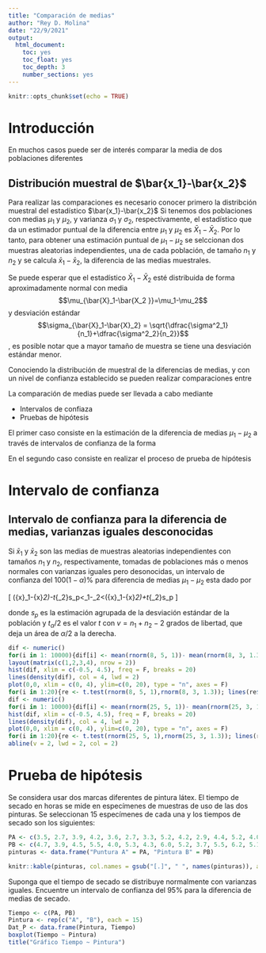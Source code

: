 ```yaml
---
title: "Comparación de medias"
author: "Rey D. Molina"
date: "22/9/2021"
output:
  html_document:
    toc: yes
    toc_float: yes
    toc_depth: 3
    number_sections: yes
---
```


```r
knitr::opts_chunk$set(echo = TRUE)
```

# Introducción
En muchos casos puede ser de interés comparar la media de dos poblaciones diferentes

## Distribución muestral de $\bar{x_1}-\bar{x_2}$

Para realizar las comparaciones es necesario conocer primero la distribción muestral del estadístico $\bar{x_1}-\bar{x_2}$ 
Si tenemos dos poblaciones con medias $\mu_1$ y $\mu_2$, y varianza $\sigma_1$ y $\sigma_2$, respectivamente, el estadístico que da un estimador puntual de la diferencia entre $\mu_1$ y $\mu_2$ es $\bar{X}_1-\bar{X}_2$. Por lo tanto, para obtener una estimación puntual de $\mu_1-\mu_2$ se selccionan dos muestras aleatorias independientes, una de cada población, de tamaño $n_1$ y $n_2$ y se calcula $\bar{x}_1-\bar{x}_2$, la diferencia de las medias muestrales. 

Se puede esperar que el estadístico $\bar{X}_1-\bar{X}_2$ esté distribuida de forma aproximadamente normal con media $$\mu_{\bar{X}_1-\bar{X_2 }}=\mu_1-\mu_2$$ y desviación estándar $$\sigma_{\bar{X}_1-\bar{X}_2} = \sqrt{\dfrac{\sigma^2_1}{n_1}+\dfrac{\sigma^2_2}{n_2}}$$, 
es posible notar que a mayor tamaño de muestra se tiene una desviación estándar menor.

Conociendo la distribución de muestral de la diferencias de medias, y con un nivel de confianza establecido se pueden realizar comparaciones entre 

La comparación de medias puede ser llevada a cabo mediante 

- Intervalos de confiaza
- Pruebas de hipótesis 

El primer caso consiste en la estimación de la diferencia de medias $\mu_1-\mu_2$ a través de intervalos de confianza de la forma 

En el segundo caso consiste en realizar el proceso de prueba de hipótesis 

# Intervalo de confianza

## Intervalo de confianza para la diferencia de medias, varianzas iguales desconocidas 
Si $\bar{x}_1$ y $\bar{x}_2$ son las medias de muestras aleatorias independientes con tamaños $n_1$ y $n_2$, respectivamente, tomadas de poblaciones más o menos normales con varianzas iguales pero desonocidas, un intervalo de confianza del $100(1-\alpha)\%$ para  diferencia de medias $\mu_1-\mu_2$ esta dado por

\[ (\bar{x}_1-\bar{x}_2)-t_{\alpha_2}s_p\sqrt{\dfrac{1}{n_1}+\dfrac{1}{n_2}}<\mu_1-\mu_2<(\bar{x}_1-\bar{x}_2)+t_{\alpha_2}s_p\sqrt{\dfrac{1}{n_1}+\dfrac{1}{n_2}} \]

donde $s_p$ es la estimación agrupada de la desviación estándar de la población y $t_\alpha/2$ es el valor $t$ con $v=n_1+n_2-2$ grados de libertad, que deja un área de $\alpha/2$ a la derecha.

```r
dif <- numeric()
for(i in 1: 10000){dif[i] <- mean(rnorm(8, 5, 1))- mean(rnorm(8, 3, 1.3))}
layout(matrix(c(1,2,3,4), nrow = 2))
hist(dif, xlim = c(-0.5, 4.5), freq = F, breaks = 20)
lines(density(dif), col = 4, lwd = 2)
plot(0,0, xlim = c(0, 4), ylim=c(0, 20), type = "n", axes = F)
for(i in 1:20){re <- t.test(rnorm(8, 5, 1),rnorm(8, 3, 1.3)); lines(re$conf.int, c(i,i), type = "o", lwd = 2, pch = 19, col = 4) }
dif <- numeric()
for(i in 1: 10000){dif[i] <- mean(rnorm(25, 5, 1))- mean(rnorm(25, 3, 1.3))}
hist(dif, xlim = c(-0.5, 4.5), freq = F, breaks = 20)
lines(density(dif), col = 4, lwd = 2)
plot(0,0, xlim = c(0, 4), ylim=c(0, 20), type = "n", axes = F)
for(i in 1:20){re <- t.test(rnorm(25, 5, 1),rnorm(25, 3, 1.3)); lines(re$conf.int, c(i,i), type = "o", lwd = 2, pch = 19, col = 4) }
abline(v = 2, lwd = 2, col = 2)

```




# Prueba de hipótesis 


Se considera usar dos marcas diferentes de pintura látex. El tiempo de secado en horas se mide en especímenes de muestras de uso de las dos pinturas. Se seleccionan 15 especímenes de cada una y los tiempos de secado son los siguientes:

```r
PA <- c(3.5, 2.7, 3.9, 4.2, 3.6, 2.7, 3.3, 5.2, 4.2, 2.9, 4.4, 5.2, 4.0, 4.1, 3.4)
PB <- c(4.7, 3.9, 4.5, 5.5, 4.0, 5.3, 4.3, 6.0, 5.2, 3.7, 5.5, 6.2, 5.1, 5.4, 4.8)
pinturas <- data.frame("Puntura A" = PA, "Pintura B" = PB)

```

```r
knitr::kable(pinturas, col.names = gsub("[.]", " ", names(pinturas)), align = "cc")
```


Suponga que el tiempo de secado se distribuye normalmente con varianzas iguales. Encuentre un intervalo de confianza del $95\%$ para la diferencia de medias de secado.

```r
Tiempo <- c(PA, PB)
Pintura <- rep(c("A", "B"), each = 15)
Dat_P <- data.frame(Pintura, Tiempo)
boxplot(Tiempo ~ Pintura)
title("Gráfico Tiempo ~ Pintura")

```



